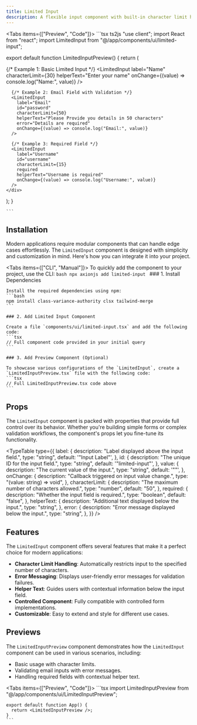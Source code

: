 ```yaml
---
title: Limited Input
description: A flexible input component with built-in character limit handling, error display, and helper text for an enhanced user experience.
---
```



<Tabs items={["Preview", "Code"]}>
  <Tab value="Preview" className="m-auto py-12 h-auto  content-center">
    <LimitedInputPreview />
  </Tab>
  <Tab value="Code" className="w-auto h-auto">
    ```tsx ts2js
   "use client";
import React from "react";
import LimitedInput from "@/app/components/ui/limited-input";

export default function LimitedInputPreview() {
  return (
    <div className="flex flex-col gap-6">
      {/* Example 1: Basic Limited Input */}
      <LimitedInput
        label="Name"
        characterLimit={30}
        helperText="Enter your name"
        onChange={(value) => console.log("Name:", value)}
      />

      {/* Example 2: Email Field with Validation */}
      <LimitedInput
        label="Email"
        id="password"
        characterLimit={50}
        helperText="Please Provide you details in 50 characters"
        error="Details are required"
        onChange={(value) => console.log("Email:", value)}
      />

      {/* Example 3: Required Field */}
      <LimitedInput
        label="Username"
        id="username"
        characterLimit={15}
        required
        helperText="Username is required"
        onChange={(value) => console.log("Username:", value)}
      />
    </div>
  );
}

    ```
  </Tab>
</Tabs>

## Installation

Modern applications require modular components that can handle edge cases effortlessly. The `LimitedInput` component is designed with simplicity and customization in mind. Here's how you can integrate it into your project.

<Tabs items={["CLI", "Manual"]}>
  <Tab value="CLI" >
    To quickly add the component to your project, use the CLI:
    ```bash
    npx axionjs add limited-input
    ```
  </Tab>
  <Tab value="Manual">
    ### 1. Install Dependencies

    Install the required dependencies using npm:
    ```bash
    npm install class-variance-authority clsx tailwind-merge
    ```

    ### 2. Add Limited Input Component

    Create a file `components/ui/limited-input.tsx` and add the following code:
    ```tsx
    // Full component code provided in your initial query
    ```

    ### 3. Add Preview Component (Optional)

    To showcase various configurations of the `LimitedInput`, create a `LimitedInputPreview.tsx` file with the following code:
    ```tsx
    // Full LimitedInputPreview.tsx code above
    ```
  </Tab>
</Tabs>

## Props

The `LimitedInput` component is packed with properties that provide full control over its behavior. Whether you're building simple forms or complex validation workflows, the component's props let you fine-tune its functionality.

<TypeTable
  type={{
    label: {
      description: "Label displayed above the input field.",
      type: "string",
      default: '"Input Label"',
    },
    id: {
      description: "The unique ID for the input field.",
      type: "string",
      default: '"limited-input"',
    },
    value: {
      description: "The current value of the input.",
      type: "string",
      default: '""',
    },
    onChange: {
      description: "Callback triggered on input value change.",
      type: "(value: string) => void",
    },
    characterLimit: {
      description: "The maximum number of characters allowed.",
      type: "number",
      default: "50",
    },
    required: {
      description: "Whether the input field is required.",
      type: "boolean",
      default: "false",
    },
    helperText: {
      description: "Additional text displayed below the input.",
      type: "string",
    },
    error: {
      description: "Error message displayed below the input.",
      type: "string",
    },
  }}
/>

## Features

The `LimitedInput` component offers several features that make it a perfect choice for modern applications:

- **Character Limit Handling**: Automatically restricts input to the specified number of characters.
- **Error Messaging**: Displays user-friendly error messages for validation failures.
- **Helper Text**: Guides users with contextual information below the input field.
- **Controlled Component**: Fully compatible with controlled form implementations.
- **Customizable**: Easy to extend and style for different use cases.

## Previews

The `LimitedInputPreview` component demonstrates how the `LimitedInput` component can be used in various scenarios, including:

- Basic usage with character limits.
- Validating email inputs with error messages.
- Handling required fields with contextual helper text.

<Tabs items={["Preview", "Code"]}>
  <Tab value="Preview" className="m-auto py-12 h-auto  content-center">
    <LimitedInputPreview />
  </Tab>
  <Tab value="Code">
    ```tsx
    import LimitedInputPreview from "@/app/components/ui/LimitedInputPreview";

    export default function App() {
      return <LimitedInputPreview />;
    }
    ```
  </Tab>
</Tabs>
